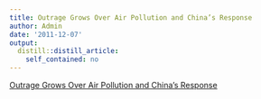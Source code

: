 ```yaml
---
title: Outrage Grows Over Air Pollution and China’s Response
author: Admin
date: '2011-12-07'
output:
  distill::distill_article:
    self_contained: no
---
```


[Outrage Grows Over Air Pollution and China’s Response](http://www.nytimes.com/2011/12/07/world/asia/beijing-journal-anger-grows-over-air-pollution-in-china.html)
